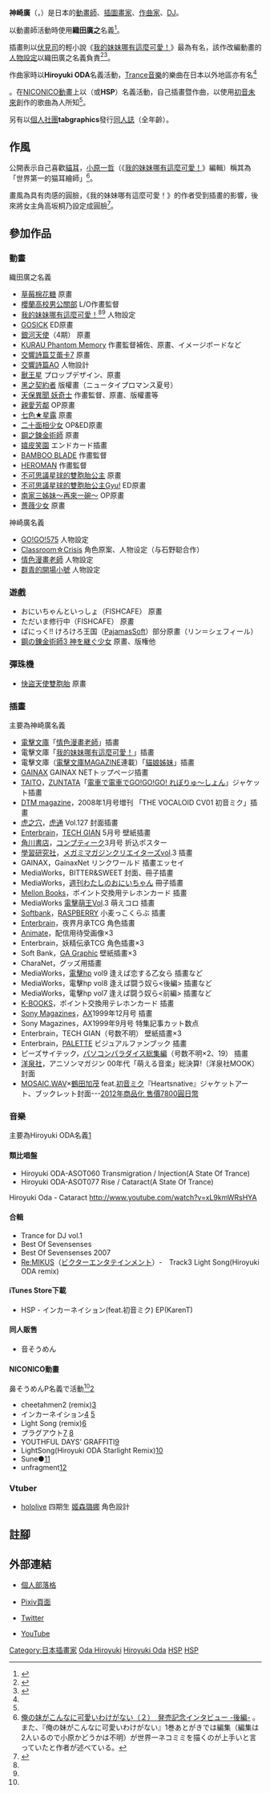 {{Japanese|japanese= かんざきひろ|kana= |romaji= Kanzaki Hiro}}
{{Japanese|japanese= 織田 広之|kana= おだ ひろゆき|romaji= Oda Hiroyuki}}

'''神崎廣'''（{{lang|ja|かんざきひろ}}，{{bd|1978年|5月5日}}）是日本的[[動畫師|動畫師]]、[[插圖畫家|插圖畫家]]、[[作曲家|作曲家]]、[[唱片騎師|DJ]]。

以動畫師活動時使用'''織田廣之'''名義<ref>{{Cite web
|date=2010年5月5日
|title=黒猫の妹がアニメに降臨!?――「俺の妹」トークイベント開催
|url=http://ascii.jp/elem/000/000/518/518256/
|work=ASCII.jp
|publisher=[[ASCII_MediaWorks|ASCII MediaWorks]]
|accessdate=2010-05-06
|archive-date=2021-02-26
|archive-url=https://web.archive.org/web/20210226144027/https://ascii.jp/elem/000/000/518/518256/
|dead-url=no
}}</ref>。

插畫則以[[伏見司|伏見司]]的輕小說《[[我的妹妹哪有這麼可愛！|我的妹妹哪有這麼可愛！]]》最為有名，該作改編動畫的[[人物設定|人物設定]]以織田廣之名義負責<ref name="newtype_news20100501">{{Cite news
|date=2010年5月1日
|title=「俺の妹がこんなに可愛いわけがない」がついにアニメ化！
|url=http://anime.webnt.jp/nt-news/?detail=1820
|work=[[月刊ニュータイプ|ニュースNewtypeチャンネル]]
|publisher=[[角川書店|角川書店]]
|accessdate=2010-05-01
|archive-url=https://web.archive.org/web/20100505002746/http://anime.webnt.jp/nt-news/?detail=1820
|archive-date=2010年5月5日
|dead-url=yes
}}</ref><ref name="asciimw20100513">{{Cite press release|script-title=ja:「電撃文庫」の大人気シリーズ『俺の妹がこんなに可愛いわけがない』アニメ化決定のお知らせ|publisher={{lang|ja|[[ASCII_Media_Works|アスキー・メディアワークス]]}}|date=2010年5月13日|format=PDF|url=http://asciimw.jp/info/release/pdf/20100513.pdf|accessdate=2010-07-13|language=ja|archive-date=2018-10-02|archive-url=https://web.archive.org/web/20181002115237/http://asciimw.jp/info/release/pdf/20100513.pdf|dead-url=no}}</ref>。

作曲家時以'''Hiroyuki ODA'''名義活動，[[Trance音樂|Trance音樂]]的樂曲在日本以外地區亦有名<ref name="ascii.jp/elem/000/000/413/413221/">{{Cite interview
 | subject = 鼻そうめんP（HSP）
 | interviewer = 四本淑三
 | title = 「先生何やってんすか」の真相を聞いてみた これぞ「プロの犯行」 鼻そうめんPが初音ミクで遊ぶワケ
 | url = http://ascii.jp/elem/000/000/413/413221/
 | program = [[ASCII_MediaWorks|ASCII MediaWorks]]
 | date = 2009-04-30
 | accessdate = 2009-05-08
 | archive-date = 2020-12-08
 | archive-url = https://web.archive.org/web/20201208110602/https://ascii.jp/elem/000/000/413/413221/
 | dead-url = no
 }}</ref>。在[[NICONICO動畫|NICONICO動畫]]上以'''{{lang|ja|鼻そうめんP}}'''（或'''HSP'''）名義活動，自己插畫暨作曲，以使用[[初音未來|初音未來]]創作的歌曲為人所知<ref name="ascii.jp/elem/000/000/413/413221/" />。

另有以[[同人社團|個人社團]]'''tabgraphics'''發行[[同人誌|同人誌]]（全年齡）。

==作風==
公開表示自己喜歡[[貓耳|貓耳]]，[[小原一哲|小原一哲]]（《[[我的妹妹哪有這麼可愛！|我的妹妹哪有這麼可愛！]]》編輯）稱其為「世界第一的猫耳繪師」<ref>[http://blog.livedoor.jp/geek/archives/50776597.html 俺の妹がこんなに可愛いわけがない（２）　発売記念インタビュー -後編-] {{Wayback|url=http://blog.livedoor.jp/geek/archives/50776597.html |date=20160806084248 }}。また、『俺の妹がこんなに可愛いわけがない』1巻あとがきでは編集（編集は2人いるので小原かどうかは不明）が世界一ネコミミを描くのが上手いと言っていたと作者が述べている。</ref>。

畫風為具有肉感的圓臉，《我的妹妹哪有這麼可愛！》的作者受到插畫的影響，後來將女主角高坂桐乃設定成圓臉<ref>{{Cite web |url=http://blog.livedoor.jp/geek/archives/50820173.html |title=アキバBloh 俺の妹がこんなに可愛いわけがない（３）　発売記念インタビュー 　-前編- |accessdate=2010-05-13 |archive-date=2019-04-24 |archive-url=https://web.archive.org/web/20190424034102/http://blog.livedoor.jp/geek/archives/50820173.html |dead-url=no }}</ref>。

== 參加作品 ==
=== 動畫 ===
織田廣之名義
* [[草莓棉花糖|草莓棉花糖]] 原畫
* [[櫻蘭高校男公關部|櫻蘭高校男公關部]] L/O作畫監督
* [[我的妹妹哪有這麼可愛！|我的妹妹哪有這麼可愛！]]<ref name="newtype_news20100501" /><ref name="asciimw20100513"/> 人物設定
* [[GOSICK|GOSICK]] ED原畫
* [[銀河天使|銀河天使]]（4期） 原畫
* [[KURAU_Phantom_Memory|KURAU Phantom Memory]] 作畫監督補佐、原畫、イメージボードなど
* [[交響詩篇艾蕾卡7|交響詩篇艾蕾卡7]] 原畫
* [[交響詩篇AO|交響詩篇AO]] 人物設計
* [[獸王星|獸王星]] プロップデザイン、原畫
* [[黑之契約者|黑之契約者]] 版權畫（ニュータイプロマンス夏号）
* [[天保異聞_妖奇士|天保異聞 妖奇士]] 作畫監督、原畫、版權畫等
* [[となグラ!|親愛芳鄰]] OP原畫
* [[七色★星露|七色★星露]] 原畫
* [[二十面相少女|二十面相少女]] OP&ED原畫
* [[鋼之鍊金術師_(動畫)|鋼之鍊金術師]] 原畫
* [[嬉皮笑園|嬉皮笑園]] エンドカード插畫
* [[BAMBOO_BLADE|BAMBOO BLADE]] 作畫監督
* [[HEROMAN|HEROMAN]] 作畫監督
* [[不可思議星球的雙胞胎公主|不可思議星球的雙胞胎公主]] 原畫
* [[不可思議星球的雙胞胎公主|不可思議星球的雙胞胎公主Gyu!]] ED原畫
* [[南家三姊妹|南家三姊妹～再來一碗～]] OP原畫
* [[薔薇少女|薔薇少女]] 原畫

神崎廣名義
* [[GO!GO!575|GO!GO!575]] 人物設定
* [[Classroom☆Crisis|Classroom☆Crisis]] 角色原案、人物设定（与石野聪合作）
* [[情色漫畫老師|情色漫畫老師]] 人物設定
* [[群青的開場小號|群青的開場小號]] 人物設定

=== 遊戲 ===
* おにいちゃんといっしょ（FISHCAFE） 原畫
* ただいま修行中（FISHCAFE） 原畫
* ぱにっく!! けろけろ王国（[[PajamasSoft|PajamasSoft]]）部分原畫（リン＝シェフィール）
* [[鋼の錬金術師#ゲーム|鋼の錬金術師3 神を継ぐ少女]] 原畫、版権他

=== 彈珠機 ===
* [[快盜天使雙胞胎|快盜天使雙胞胎]] 原畫

=== 插畫 ===
主要為神崎廣名義

* [[電擊文庫|電擊文庫]]「[[情色漫畫老師|情色漫畫老師]]」插畫
* 電擊文庫「[[我的妹妹哪有這麼可愛！|我的妹妹哪有這麼可愛！]]」插畫
* 電擊文庫（[[電擊文庫MAGAZINE|電擊文庫MAGAZINE]]連載）「[[貓娘姊妹|貓娘姊妹]]」插畫
* [[GAINAX|GAINAX]] GAINAX NETトップページ插畫
* [[TAITO|TAITO]]，[[ZUNTATA|ZUNTATA]]「[[電車GO!|電車で電車でGO!GO!GO! れぼりゅ〜しょん]]」ジャケット插畫
* [[DTM_magazine|DTM magazine]]，2008年1月号増刊 「THE VOCALOID CV01 初音ミク」插畫
* [[虎之穴|虎之穴]]，[[虎通|虎通]] Vol.127 封面插畫
* [[Enterbrain|Enterbrain]]，[[TECH_GIAN|TECH GIAN]] 5月号 壁紙插畫
* [[角川書店|角川書店]]，[[コンプティーク|コンプティーク]]3月号 折込ポスター
* [[學習研究社|學習研究社]]，[[メガミマガジンクリエイターズ|メガミマガジンクリエイターズ]]vol.3 插畫
* GAINAX，GainaxNet リンクワールド 插畫エッセイ
* MediaWorks，BITTER&SWEET 封面、冊子插畫
* MediaWorks，[[週刊わたしのおにいちゃん|週刊わたしのおにいちゃん]] 冊子插畫
* [[Mellon_Books|Mellon Books]]，ポイント交換用テレホンカード 插畫
* MediaWorks [[電擊萌王|電擊萌王]]Vol.3 萌えコロ 插畫
* [[Softbank|Softbank]]，[[RASPBERRY|RASPBERRY]] 小麦っこくらぶ 插畫
* [[Enterbrain|Enterbrain]]，夜界月承TCG 角色插畫
* [[Animate|Animate]]，配信用待受画像×3
* Enterbrain，妖精伝承TCG 角色插畫×3
* Soft Bank，[[GA_Graphic|GA Graphic]] 壁紙插畫×3
* CharaNet，グッズ用插畫
* MediaWorks，[[電擊hp|電擊hp]] vol9 逢えば恋する乙女ら 插畫など
* MediaWorks，電擊hp vol8 逢えば闘う奴ら<後編> 插畫など
* MediaWorks，電擊hp vol7 逢えば闘う奴ら<前編> 插畫など
* [[K-BOOKS|K-BOOKS]]，ポイント交換用テレホンカード 插畫
* [[Sony_Magazines|Sony Magazines]]，[[AX_(動畫雜誌)|AX]]1999年12月号 插畫
* Sony Magazines，AX1999年9月号 特集記事カット数点
* Enterbrain，TECH GIAN（号数不明） 壁紙插畫×3
* Enterbrain，[[PALETTE|PALETTE]] ビジュアルファンブック 插畫
* ピーズサイテック，[[Pasocom_Paradise|パソコンパラダイス総集編]]（号数不明×2、19） 插畫
* [[洋泉社|洋泉社]]，アニソンマガジン 00年代「萌える音楽」総決算!（洋泉社MOOK）封面
* [[MOSAIC.WAV|MOSAIC.WAV]]×[[鶴田加茂|鶴田加茂]] feat.[[初音ミク|初音ミク]]『Heartsnative』ジャケットアート、ブックレット封面---[http://www.dm123.cn/ecms/d/file/2011-10-27/07703c654f085f8f1fa146bd1b8e319a.jpg 2012年商品化 售價7800圓日幣] {{Wayback|url=http://www.dm123.cn/ecms/d/file/2011-10-27/07703c654f085f8f1fa146bd1b8e319a.jpg |date=20150923215423 }}

=== 音樂 ===
主要為Hiroyuki ODA名義[http://www.discogs.com/artist/Hiroyuki+Oda] {{Wayback|url=http://www.discogs.com/artist/Hiroyuki+Oda |date=20121106113853 }}

==== 類比唱盤 ====
* Hiroyuki ODA-ASOT060 Transmigration / Injection(A State Of Trance)
* Hiroyuki ODA-ASOT077 Rise / Cataract(A State Of Trance)

Hiroyuki Oda - Cataract
http://www.youtube.com/watch?v=xL9kmWRsHYA

==== 合輯 ====
* Trance for DJ vol.1
* Best Of Sevensenses
* Best Of Sevensenses 2007
* [[Re:MIKUS|Re:MIKUS]]（[[ビクターエンタテインメント|ビクターエンタテインメント]]）-　Track3 Light Song(Hiroyuki ODA remix)

==== iTunes Store下載====
* HSP - インカーネイション(feat.初音ミク) EP(KarenT)

==== 同人販售====
* 音そうめん

==== NICONICO動畫 ====
鼻そうめんP名義で活動<ref name="ascii.jp/elem/000/000/413/413221/" />[http://dic.nicovideo.jp/a/%E9%BC%BB%E3%81%9D%E3%81%86%E3%82%81%E3%82%93p] {{Wayback|url=http://dic.nicovideo.jp/a/%E9%BC%BB%E3%81%9D%E3%81%86%E3%82%81%E3%82%93p |date=20201120072809 }}
* cheetahmen2 (remix)[http://www.nicovideo.jp/watch/sm1415549] {{Wayback|url=http://www.nicovideo.jp/watch/sm1415549 |date=20210227222710 }}
* インカーネイション[http://www.nicovideo.jp/watch/sm4084182] {{Wayback|url=http://www.nicovideo.jp/watch/sm4084182 |date=20210422211617 }}[http://www.youtube.com/watch?v=nzoaSBrB_Aw] {{Wayback|url=http://www.youtube.com/watch?v=nzoaSBrB_Aw |date=20160917014931 }}
* Light Song (remix)[http://www.nicovideo.jp/watch/sm4440718] {{Wayback|url=http://www.nicovideo.jp/watch/sm4440718 |date=20210320064609 }}
* プラグアウト[http://www.nicovideo.jp/watch/sm5321419] {{Wayback|url=http://www.nicovideo.jp/watch/sm5321419 |date=20210228163556 }}[http://www.youtube.com/watch?v=WJgR57GZDGw] {{Wayback|url=http://www.youtube.com/watch?v=WJgR57GZDGw |date=20160107203721 }}
* YOUTHFUL DAYS' GRAFFITI[http://www.nicovideo.jp/watch/sm6298794] {{Wayback|url=http://www.nicovideo.jp/watch/sm6298794 |date=20210301030111 }}
* LightSong(Hiroyuki ODA Starlight Remix)[http://www.nicovideo.jp/watch/sm7242565] {{Wayback|url=http://www.nicovideo.jp/watch/sm7242565 |date=20210228030110 }}
* Sune●[http://www.nicovideo.jp/watch/sm8131531] {{Wayback|url=http://www.nicovideo.jp/watch/sm8131531 |date=20210320020953 }}
* unfragment[http://www.nicovideo.jp/watch/sm9205429] {{Wayback|url=http://www.nicovideo.jp/watch/sm9205429 |date=20210228090414 }}

=== Vtuber ===
* [[hololive|hololive]] 四期生 [[姬森璐娜|姬森璐娜]] 角色設計

== 註腳 ==
{{Reflist}}

== 外部連結 ==
*{{ja}} [https://web.archive.org/web/20121022032025/http://nekomimi.tabgraphics.under.jp/ 個人部落格]
*{{ja}} [http://www.pixiv.net/member.php?id=27557 Pixiv頁面] {{Wayback|url=http://www.pixiv.net/member.php?id=27557 |date=20190927214037 }}
*{{ja}}[https://twitter.com/kanzakihiro?s=09 Twitter] {{Wayback|url=https://twitter.com/kanzakihiro?s=09 |date=20210429042336 }}
*{{ja}}[https://m.youtube.com/channel/UCLww4xTaLWjpESsK2HzkkcA YouTube] {{Wayback|url=https://m.youtube.com/channel/UCLww4xTaLWjpESsK2HzkkcA |date=20190411082503 }}

{{DEFAULTSORT:Kanzaki Hiro}}
[[Category:日本插畫家|Category:日本插畫家]]
[[Category:日本動畫師|Oda Hiroyuki]]
[[Category:日本作曲家|Hiroyuki Oda]]
[[Category:使用Vocaloid的音樂家|HSP]]
[[Category:同人音樂作曲家及編曲家|HSP]]